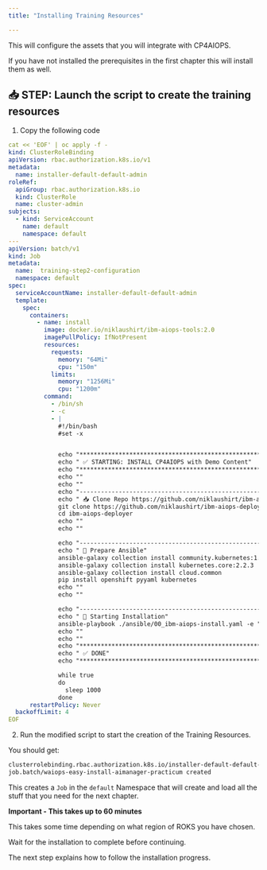 ```yaml
---
title: "Installing Training Resources"

---
```


This will configure the assets that you will integrate with CP4AIOPS.

<InlineNotification kind="info">

If you have not installed the prerequisites in the first chapter this will install them as well.

</InlineNotification>

## 📥 STEP: Launch the script to create the training resources

1. Copy the following code 

```yaml
cat << 'EOF' | oc apply -f -
kind: ClusterRoleBinding
apiVersion: rbac.authorization.k8s.io/v1
metadata:
  name: installer-default-default-admin
roleRef:
  apiGroup: rbac.authorization.k8s.io
  kind: ClusterRole
  name: cluster-admin
subjects:
  - kind: ServiceAccount
    name: default
    namespace: default
---
apiVersion: batch/v1
kind: Job
metadata:
  name:  training-step2-configuration
  namespace: default
spec:
  serviceAccountName: installer-default-default-admin
  template:
    spec:
      containers:
        - name: install
          image: docker.io/niklaushirt/ibm-aiops-tools:2.0
          imagePullPolicy: IfNotPresent
          resources:
            requests:
              memory: "64Mi"
              cpu: "150m"
            limits:
              memory: "1256Mi"
              cpu: "1200m"
          command:
            - /bin/sh
            - -c
            - |
              #!/bin/bash
              #set -x


              echo "*****************************************************************************************************************************"
              echo " ✅ STARTING: INSTALL CP4AIOPS with Demo Content"
              echo "*****************************************************************************************************************************"
              echo ""
              echo ""
              echo "------------------------------------------------------------------------------------------------------------------------------"
              echo " 📥 Clone Repo https://github.com/niklaushirt/ibm-aiops-deployer.git"
              git clone https://github.com/niklaushirt/ibm-aiops-deployer.git -b ibm-aiops_stable
              cd ibm-aiops-deployer
              echo ""
              echo ""

              echo "------------------------------------------------------------------------------------------------------------------------------"
              echo " 🚀 Prepare Ansible"
              ansible-galaxy collection install community.kubernetes:1.2.1
              ansible-galaxy collection install kubernetes.core:2.2.3
              ansible-galaxy collection install cloud.common
              pip install openshift pyyaml kubernetes 
              echo ""
              echo ""

              echo "------------------------------------------------------------------------------------------------------------------------------"
              echo " 🚀 Starting Installation"
              ansible-playbook ./ansible/00_ibm-aiops-install.yaml -e "config_file_path=./configs/ibm-aiops-practicum.yaml"
              echo ""
              echo ""
              echo "*****************************************************************************************************************************"
              echo " ✅ DONE"
              echo "*****************************************************************************************************************************"

              while true
              do
                sleep 1000
              done
      restartPolicy: Never
  backoffLimit: 4
EOF
```


2. Run the modified script to start the creation of the Training Resources.




You should get:
	
```bash
clusterrolebinding.rbac.authorization.k8s.io/installer-default-default-admin created       or unchanged if you have already lauched it once
job.batch/waiops-easy-install-aimanager-practicum created
```



<InlineNotification kind="info">

This creates a `Job` in the `default` Namespace that will create and load all the stuff that you need for the next chapter. 

</InlineNotification>



<InlineNotification kind="error">

**Important - This takes up to 60 minutes**

This takes some time depending on what region of ROKS you have chosen.

Wait for the installation to complete before continuing. 

The next step explains how to follow the installation progress.

</InlineNotification>